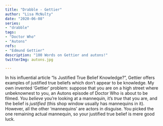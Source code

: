 ```yaml
---
title: "Drabble - Gettier"
author: "Lisa McNulty"
date: "2020-06-08"
series:
- "drabble"
tags: 
- "Doctor Who"
- "Autons"
refs:
- "Edmund Gettier"
description: "100 Words on Gettier and autons!"
twitterImg: autons.jpg

---
```



In his influential article “Is Justified True Belief Knowledge?”, Gettier offers examples of justified true beliefs which don’t appear to be knowledge. My own invented ‘Gettier’ problem: suppose that you are on a high street where unbeknownest to you, an Autons episode of Doctor Who is about to be filmed. You *believe* you’re looking at a mannequin, it’s *true* that you are, and the belief is *justified* (this shop window usually has mannequins in it). However, all the other ‘mannequins’ are actors in disguise. You picked the one remaining actual mannequin, so your justified true belief is mere good luck. 
